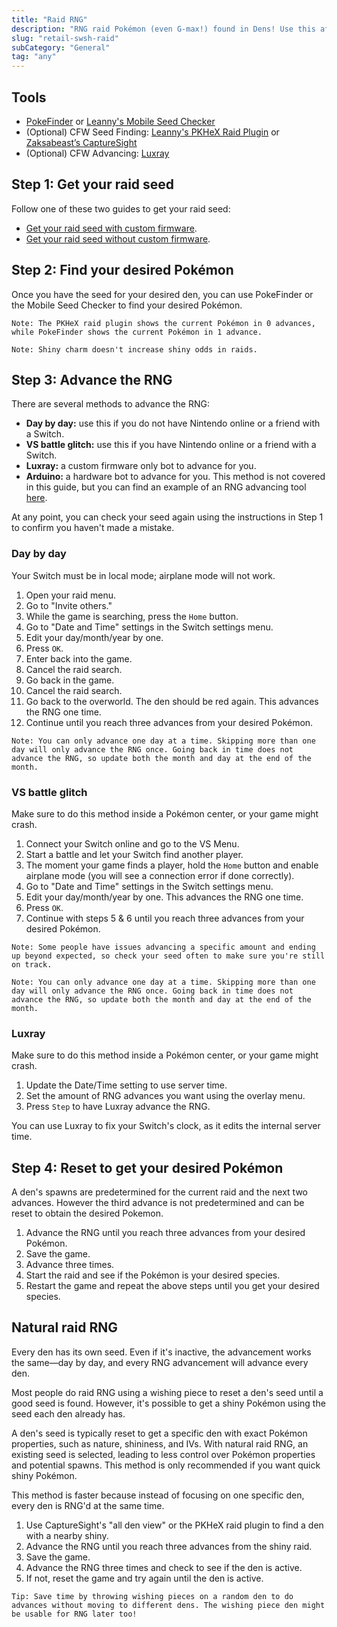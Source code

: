 ```yaml
---
title: "Raid RNG"
description: "RNG raid Pokémon (even G-max!) found in Dens! Use this after getting your den seed."
slug: "retail-swsh-raid"
subCategory: "General"
tag: "any"
---
```


## Tools

- [PokeFinder](https://github.com/Admiral-Fish/PokeFinder/releases) or [Leanny's Mobile Seed Checker](https://leanny.github.io/seedchecker/index.html)
- (Optional) CFW Seed Finding: [Leanny's PKHeX Raid Plugin](https://github.com/Leanny/PKHeX_Raid_Plugin) or [Zaksabeast’s CaptureSight](https://github.com/zaksabeast/CaptureSight/releases)
- (Optional) CFW Advancing: [Luxray](https://github.com/3096/luxray/releases/tag/0.1.0)

## Step 1: Get your raid seed

Follow one of these two guides to get your raid seed:

- [Get your raid seed with custom firmware](/retail-swsh-get-seed-with-cfw).
- [Get your raid seed without custom firmware](/retail-swsh-get-seed-without-cfw).

## Step 2: Find your desired Pokémon

Once you have the seed for your desired den, you can use PokeFinder or the Mobile Seed Checker to find your desired Pokémon.

```
Note: The PKHeX raid plugin shows the current Pokémon in 0 advances, while PokeFinder shows the current Pokémon in 1 advance.
```

```
Note: Shiny charm doesn't increase shiny odds in raids.
```

## Step 3: Advance the RNG

There are several methods to advance the RNG:

- **Day by day:** use this if you do not have Nintendo online or a friend with a Switch.
- **VS battle glitch:** use this if you have Nintendo online or a friend with a Switch.
- **Luxray:** a custom firmware only bot to advance for you.
- **Arduino:** a hardware bot to advance for you. This method is not covered in this guide, but you can find an example of an RNG advancing tool [here](https://github.com/nnguy132/Switch-Frame-Advancer).

At any point, you can check your seed again using the instructions in Step 1 to confirm you haven't made a mistake.

### Day by day

Your Switch must be in local mode; airplane mode will not work.

1. Open your raid menu.
2. Go to "Invite others."
3. While the game is searching, press the `Home` button.
4. Go to "Date and Time" settings in the Switch settings menu.
5. Edit your day/month/year by one.
6. Press `OK`.
7. Enter back into the game.
8. Cancel the raid search.
9. Go back in the game.
10. Cancel the raid search.
11. Go back to the overworld. The den should be red again. This advances the RNG one time.
12. Continue until you reach three advances from your desired Pokémon.

```
Note: You can only advance one day at a time. Skipping more than one day will only advance the RNG once. Going back in time does not advance the RNG, so update both the month and day at the end of the month.
```

### VS battle glitch

Make sure to do this method inside a Pokémon center, or your game might crash.

1. Connect your Switch online and go to the VS Menu.
2. Start a battle and let your Switch find another player.
3. The moment your game finds a player, hold the `Home` button and enable airplane mode (you will see a connection error if done correctly).
4. Go to "Date and Time" settings in the Switch settings menu.
5. Edit your day/month/year by one. This advances the RNG one time.
6. Press `OK`.
7. Continue with steps 5 & 6 until you reach three advances from your desired Pokémon.

```
Note: Some people have issues advancing a specific amount and ending up beyond expected, so check your seed often to make sure you're still on track.
```

```
Note: You can only advance one day at a time. Skipping more than one day will only advance the RNG once. Going back in time does not advance the RNG, so update both the month and day at the end of the month.
```

### Luxray

Make sure to do this method inside a Pokémon center, or your game might crash.

1. Update the Date/Time setting to use server time.
2. Set the amount of RNG advances you want using the overlay menu.
3. Press `Step` to have Luxray advance the RNG.

You can use Luxray to fix your Switch's clock, as it edits the internal server time.

## Step 4: Reset to get your desired Pokémon

A den's spawns are predetermined for the current raid and the next two advances.
However the third advance is not predetermined and can be reset to obtain the desired Pokemon.

1. Advance the RNG until you reach three advances from your desired Pokémon.
2. Save the game.
3. Advance three times.
4. Start the raid and see if the Pokémon is your desired species.
5. Restart the game and repeat the above steps until you get your desired species.

## Natural raid RNG

Every den has its own seed. Even if it's inactive, the advancement works the same—day by day, and every RNG advancement will advance every den.

Most people do raid RNG using a wishing piece to reset a den's seed until a good seed is found. However, it's possible to get a shiny Pokémon using the seed each den already has.

A den's seed is typically reset to get a specific den with exact Pokémon properties, such as nature, shininess, and IVs. With natural raid RNG, an existing seed is selected, leading to less control over Pokémon properties and potential spawns. This method is only recommended if you want quick shiny Pokémon.

This method is faster because instead of focusing on one specific den, every den is RNG'd at the same time.

1. Use CaptureSight's "all den view" or the PKHeX raid plugin to find a den with a nearby shiny.
2. Advance the RNG until you reach three advances from the shiny raid.
3. Save the game.
4. Advance the RNG three times and check to see if the den is active.
5. If not, reset the game and try again until the den is active.

```
Tip: Save time by throwing wishing pieces on a random den to do advances without moving to different dens. The wishing piece den might be usable for RNG later too!
```
